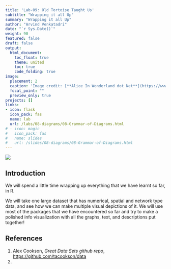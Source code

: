 ```yaml
---
title: 'Lab-09: Old Tortoise Taught Us'
subtitle: "Wrapping it all Up"
summary: "Wrapping it all Up"
author: "Arvind Venkatadri"
date: "`r Sys.Date()`"
weight: 90
featured: false
draft: false
output:
  html_document:
    toc_float: true
    theme: united
    toc: true
    code_folding: true
image:
  placement: 2
  caption: 'Image credit: [**Alice In Wonderland dot Net**](https://www.alice-in-wonderland.net/)'
  focal_point: ""
  preview_only: true
projects: []
links:
- icon: flask
  icon_pack: fas
  name: lab
  url: /labs/08-diagrams/08-Grammar-of-Diagrams.html
# - icon: magic
#   icon_pack: fas
#   name: slides
#   url: /slides/08-diagrams/08-Grammar-of-Diagrams.html
---
```


![](featured.jpg)

## Introduction

We will spend a little time wrapping up everything that we have learnt so far, in R.

We will take one large dataset that has numerical, spatial and network type data, and see how we can make multiple visual depictions of it. We will use most of the packages that we have encountered so far and try to make a polished info visualization with all the graphs, text, and descriptions put together!

## References

1. Alex Cookson, *Great Data Sets github repo*,  <https://github.com/tacookson/data>
1. 
